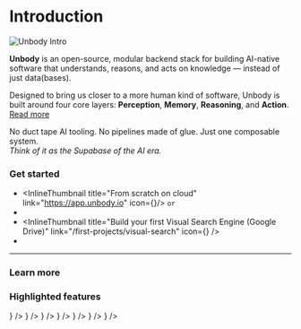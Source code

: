 

# Introduction
![Unbody Intro](/intro-vis.jpg)

**Unbody** is an open-source, modular backend stack for building AI-native software that understands, reasons, and acts on knowledge — instead of just data(bases).

Designed to bring us closer to a more human kind of software, Unbody is built around four core layers: **Perception**, **Memory**, **Reasoning**, and **Action**. [Read more](./architecture.md)

No duct tape AI tooling. No pipelines made of glue. Just one composable system.  
*Think of it as the Supabase of the AI era.*

### Get started
- <InlineThumbnail title="From scratch on cloud" link="https://app.unbody.io" icon={<Drill />}/>
`or`
- <InlineThumbnail title="Build your first RAG for GoogleDocs" link="/first-projects/rag"/>
- <InlineThumbnail title="Build your first Visual Search Engine (Google Drive)" link="/first-projects/visual-search" icon={<ScanSearch />} />
- <InlineThumbnail title="Build your first AI Assistant (using Discord data)" link="/first-projects/ai-assistant" />

--- 

### Learn more
<PageItems>
  <PageThumbnail title="Unbody's general workflow" link="/architecture#general-workflow"/>
  <PageThumbnail title="Core concepts" link="/concepts"/>
</PageItems>

### Highlighted features
<PageItems>
  <PageThumbnail 
    title="Data enhancers" 
    link="/project-configurations/enhancers"
    description="Transform raw data into enriched, actionable knowledge with modular enhancement pipelines"
    icon={<Wand2 />}
  />
  <PageThumbnail 
    title="JSON generator" 
    link="/project-configurations/generative-modules"
    description="Generate structured JSON data using AI models with schema validation"
    icon={<Braces />}
  />
  <PageThumbnail 
    title="Text generator" 
    link="/project-configurations/generative-modules"
    description="Create natural language text using advanced language models"
    icon={<Type />}
  />
  <PageThumbnail 
    title="Semantic search" 
    link="/content-api/search/semantic-search"
    description="Search content based on meaning rather than exact keyword matches"
    icon={<Search />}
  />
  <PageThumbnail 
    title="Similarity search" 
    link="/content-api/search/similarity-search"
    description="Find similar content across text, images and records based on patterns"
    icon={<ScanSearch />}
  />
  <PageThumbnail 
    title="Image API (ImgIx)" 
    link="/image-api"
    description="Process and manipulate images with powerful transformation tools"
    icon={<Image />}
  />
  <PageThumbnail 
    title="Video API (Mux)" 
    link="/video-api"
    description="Handle video content with advanced processing capabilities"
    icon={<Video />}
  />
</PageItems>